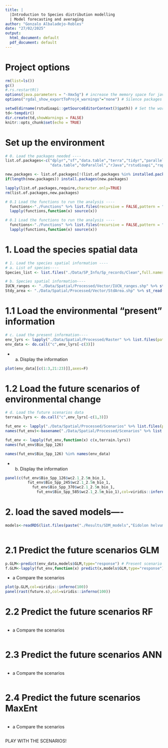 ```yaml
---
title: |
  |Introduction to Species distribution modelling
  | Model forecasting and averaging
author: "Gonzalo Albaladejo-Robles"
date: "27/02/2025"
output:
  html_document: default
  pdf_document: default
---
```

# Project options
```r
rm(list=ls())
gc()
#.rs.restartR()
options(java.parameters = "-Xmx5g") # increase the memory space for jave before loading any package
options("rgdal_show_exportToProj4_warnings"="none") # Silence packages updates warnings

setwd(dirname(rstudioapi::getSourceEditorContext()$path)) # Set the working directory to the directory in which the code is stored
td<-tempdir()
dir.create(td,showWarnings = FALSE)
knitr::opts_chunk$set(echo = TRUE)

```

# Set up the environment
```r
# 0. Load the packages needed ----
list.of.packages<-c("dplyr","sf","data.table","terra","tidyr","parallel","purrr","MASS","nnet","biomod2",
                    "data.table","doParallel","rJava","rstudioapi","raptr","dismo","randomForest","caret")

new.packages <- list.of.packages[!(list.of.packages %in% installed.packages()[,"Package"])]
if(length(new.packages)) install.packages(new.packages)

lapply(list.of.packages,require,character.only=TRUE)
rm(list.of.packages,new.packages)

# 0.1 Load the functions to run the analysis ----
  functions<-"./Functions" %>% list.files(recursive = FALSE,pattern = ".R$",full.names = TRUE)
  lapply(functions,function(x) source(x))

# 0.1 Load the functions to run the analysis ----
  functions<-"./Functions" %>% list.files(recursive = FALSE,pattern = ".R$",full.names = TRUE)
  lapply(functions,function(x) source(x))  

```

# 1. Load the species spatial data
```r
# 1. Load the species spatial information ---- 
# a. List of species----
Species_list <- list.files("./Data/SP_Info/Sp_records/Clean",full.names = TRUE)

# b. Species spatial information----
IUCN_ranges <- "./Data/Spatial/Processed/Vector/IUCN_ranges.shp" %>% st_read()
Stdy_area <- "./Data/Spatial/Processed/Vector/StdArea.shp" %>% st_read()
```

# 1.1 Load the environmental "present" information
```r
# c. Load the present information----
env_lyrs <- lapply("./Data/Spatial/Processed/Raster" %>% list.files(patter=".tif$",full.names = TRUE),rast)
env_data <- do.call("c",env_lyrs[-c(3)])
```

* a. Display the information
```r
plot(env_data[[c(1:3,21:23)]],axes=F)
```

# 1.2 Load the future scenarios of environmental change
```r
# d. Load the future scenarios data
terrain.lyrs <- do.call("c",env_lyrs[-c(1,3)])

fut_env <- lapply("./Data/Spatial/Processed/Scenarios" %>% list.files(patter=".tif$",full.names = TRUE,recursive = TRUE),rast)
names(fut_env)<-basename("./Data/Spatial/Processed/Scenarios" %>% list.files(patter=".tif$",full.names = TRUE,recursive = TRUE)) %>% gsub(pattern=".tif",replacement="")

fut_env <- lapply(fut_env,function(x) c(x,terrain.lyrs))
names(fut_env$Bio_Spp_126)

```
```r
names(fut_env$Bio_Spp_126) %in% names(env_data)
```

* b. Display the information
```r
panel(c(fut_env$Bio_Spp_126$wc2.1_2.5m_bio_1,
          fut_env$Bio_Spp_245$wc2.1_2.5m_bio_1,
            fut_env$Bio_Spp_370$wc2.1_2.5m_bio_1,
              fut_env$Bio_Spp_585$wc2.1_2.5m_bio_1),col=viridis::inferno(200))
```

# 2. load the saved models----
```r
models<-readRDS(list.files(paste("./Results/SDM_models","Eidolon helvum",sep="/"),pattern=".rds$",full.names = TRUE))
     
```

# 2.1 Predict the future scenarios GLM
```r
p.GLM<-predict(env_data,models$GLM,type="response") # Present scenario
f.GLM<-lapply(fut_env,function(x) predict(x,models$GLM,type="response")) # Future scenario

```

* a Compare the scenarios
```r
plot(p.GLM,col=viridis::inferno(100))
panel(rast(future.s),col=viridis::inferno(100))
```

# 2.2 Predict the future scenarios RF
```r

```

* a Compare the scenarios
```r

```

# 2.3 Predict the future scenarios ANN
```r

```

* a Compare the scenarios
```r

```

# 2.4 Predict the future scenarios MaxEnt
```r

```

* a Compare the scenarios
```r

```


PLAY WITH THE SCENARIOS!